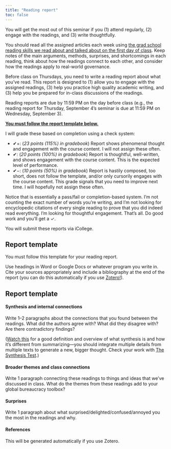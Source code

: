 ```yaml
---
title: "Reading report"
toc: false
---
```


You will get the most out of this seminar if you (1) attend regularly, (2) engage with the readings, and (3) write thoughtfully.

You should read all the assigned articles each week using [the grad school reading skills we read about and talked about on the first day of class](/class/01-class.qmd). Keep notes of the main arguments, methods, surprises, and shortcomings in each reading, think about how the readings connect to each other, and consider how the readings apply to real-world governance.

Before class on Thursdays, you need to write a reading report about what you've read. This report is designed to (1) allow you to engage with the assigned readings, (3) help you practice high quality academic writing, and (3) help you be prepared for in-class discussions of the readings.

Reading reports are due by 11:59 PM on the day before class (e.g., the reading report for Thursday, September 4's seminar is due at 11:59 PM on Wednesday, September 3).

[**You must follow the report template below.**](#report-template)

I will grade these based on completion using a check system:

- ✔+: (*23 points (115%) in gradebook*) Report shows phenomenal thought and engagement with the course content. I will not assign these often.
- ✔: (*20 points (100%) in gradebook*) Report is thoughtful, well-written, and shows engagement with the course content. This is the expected level of performance.
- ✔−: (*10 points (50%) in gradebook*) Report is hastily composed, too short, does not follow the template, and/or only cursorily engages with the course content. This grade signals that you need to improve next time. I will hopefully not assign these often.

Notice that is essentially a pass/fail or completion-based system. I'm not counting the exact number of words you're writing, and I'm not looking for encyclopedic citations of every single reading to prove that you did indeed read everything. I'm looking for thoughtful engagement. That's all. Do good work and you'll get a ✓.

You will submit these reports via iCollege.


## Report template

You must follow this template for your reading report. 

Use headings in Word or Google Docs or whatever program you write in. Cite your sources appropriately and include a bibliography at the end of the report (you can do this automatically if you use [Zotero!](https://www.zotero.org/)).

::: {.callout-tip}

## Report template

#### Synthesis and internal connections

Write 1–2 paragraphs about the connections that you found between the readings. What did the authors agree with? What did they disagree with? Are there contradictory findings?

([Watch this](https://www.youtube.com/watch?v=R_rnkM7jvlY) for a good definition and overview of what synthesis is and how it's different from summarizing—you should integrate multiple details from multiple texts to generate a new, bigger thought. Check your work with [The Synthesis Test](https://www.youtube.com/watch?v=R_rnkM7jvlY&t=241s).)

#### Broader themes and class connections

Write 1 paragraph connecting these readings to things and ideas that we've discussed in class. What do the themes from these readings add to your global bureaucracy toolbox?

#### Surprises

Write 1 paragraph about what surprised/delighted/confused/annoyed you the most in the readings and why.

#### References

This will be generated automatically if you use Zotero.
:::
